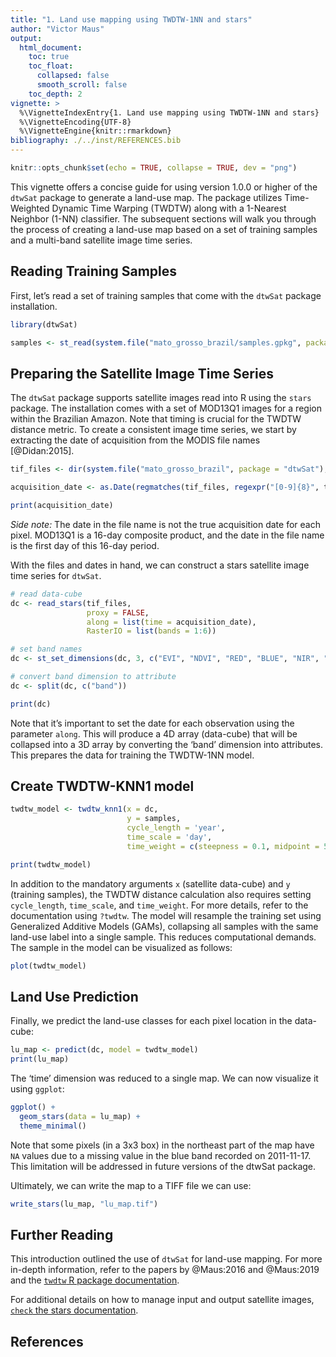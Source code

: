 ```yaml
---
title: "1. Land use mapping using TWDTW-1NN and stars"
author: "Victor Maus"
output:
  html_document:
    toc: true
    toc_float:
      collapsed: false
      smooth_scroll: false
    toc_depth: 2
vignette: >
  %\VignetteIndexEntry{1. Land use mapping using TWDTW-1NN and stars}
  %\VignetteEncoding{UTF-8}
  %\VignetteEngine{knitr::rmarkdown}
bibliography: ./../inst/REFERENCES.bib
---
```



```r
knitr::opts_chunk$set(echo = TRUE, collapse = TRUE, dev = "png")
```

This vignette offers a concise guide for using version 1.0.0 or higher of the `dtwSat` package to generate a land-use map.
The package utilizes Time-Weighted Dynamic Time Warping (TWDTW) along with a 1-Nearest Neighbor (1-NN) classifier.
The subsequent sections will walk you through the process of creating a land-use map based on a set of training samples 
and a multi-band satellite image time series.

## Reading Training Samples

First, let's read a set of training samples that come with the `dtwSat` package installation.

```r
library(dtwSat)

samples <- st_read(system.file("mato_grosso_brazil/samples.gpkg", package = "dtwSat"), quiet = TRUE)
```

## Preparing the Satellite Image Time Series

The `dtwSat` package supports satellite images read into R using the `stars` package.
The installation comes with a set of MOD13Q1 images for a region within the Brazilian Amazon.
Note that timing is crucial for the TWDTW distance metric. To create a consistent image time series, 
we start by extracting the date of acquisition from the MODIS file names [@Didan:2015].

```r
tif_files <- dir(system.file("mato_grosso_brazil", package = "dtwSat"), pattern = "\\.tif$", full.names = TRUE)

acquisition_date <- as.Date(regmatches(tif_files, regexpr("[0-9]{8}", tif_files)), format = "%Y%m%d")

print(acquisition_date)
```

*Side note:* The date in the file name is not the true acquisition date for each pixel.
MOD13Q1 is a 16-day composite product, and the date in the file name is the first day of this 16-day period.

With the files and dates in hand, we can construct a stars satellite image time series for `dtwSat`.

```r
# read data-cube
dc <- read_stars(tif_files,
                 proxy = FALSE,
                 along = list(time = acquisition_date),
                 RasterIO = list(bands = 1:6))

# set band names
dc <- st_set_dimensions(dc, 3, c("EVI", "NDVI", "RED", "BLUE", "NIR", "MIR"))

# convert band dimension to attribute
dc <- split(dc, c("band"))

print(dc)
```

Note that it's important to set the date for each observation using the parameter `along`.
This will produce a 4D array (data-cube) that will be collapsed into a 3D array by converting 
the 'band' dimension into attributes. This prepares the data for training the TWDTW-1NN model.

## Create TWDTW-KNN1 model

```r
twdtw_model <- twdtw_knn1(x = dc,
                          y = samples,
                          cycle_length = 'year',
                          time_scale = 'day',
                          time_weight = c(steepness = 0.1, midpoint = 50))

print(twdtw_model)
```

In addition to the mandatory arguments `x` (satellite data-cube) and `y` (training samples), 
the TWDTW distance calculation also requires setting `cycle_length`, `time_scale`, and `time_weight`.
For more details, refer to the documentation using `?twdtw`. 
The model will resample the training set using Generalized Additive Models (GAMs), 
collapsing all samples with the same land-use label into a single sample. This reduces computational 
demands. The sample in the model can be visualized as follows:

```r
plot(twdtw_model)
```


## Land Use Prediction

Finally, we predict the land-use classes for each pixel location in the data-cube:

```r
lu_map <- predict(dc, model = twdtw_model)
print(lu_map)
```

The 'time' dimension was reduced to a single map. We can now visualize it using `ggplot`:

```r
ggplot() +
  geom_stars(data = lu_map) +
  theme_minimal()
```

Note that some pixels (in a 3x3 box) in the northeast part of the map have `NA` values due 
to a missing value in the blue band recorded on 2011-11-17. This limitation will be addressed 
in future versions of the dtwSat package.

Ultimately, we can write the map to a TIFF file we can use:

```r
write_stars(lu_map, "lu_map.tif")
```

## Further Reading

This introduction outlined the use of `dtwSat` for land-use mapping. 
For more in-depth information, refer to the papers by @Maus:2016 and @Maus:2019 and the 
[`twdtw` R package documentation](https://CRAN.R-project.org/package=twdtw).

For additional details on how to manage input and output satellite images, 
[`check` the stars documentation](https://CRAN.R-project.org/package=stars).

## References

